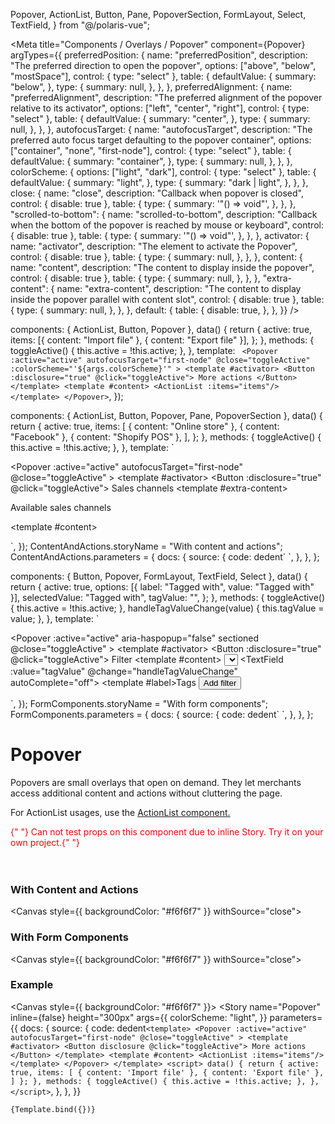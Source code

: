   Popover,
  ActionList,
  Button,
  Pane,
  PopoverSection,
  FormLayout,
  Select,
  TextField,
} from "@/polaris-vue";

<Meta
  title="Components / Overlays / Popover"
  component={Popover}
  argTypes={{
    preferredPosition: {
      name: "preferredPosition",
      description: "The preferred direction to open the popover",
      options: ["above", "below", "mostSpace"],
      control: { type: "select" },
      table: {
        defaultValue: {
          summary: "below",
        },
        type: {
          summary: null,
        },
      },
    },
    preferredAlignment: {
      name: "preferredAlignment",
      description:
        "The preferred alignment of the popover relative to its activator",
      options: ["left", "center", "right"],
      control: { type: "select" },
      table: {
        defaultValue: {
          summary: "center",
        },
        type: {
          summary: null,
        },
      },
    },
    autofocusTarget: {
      name: "autofocusTarget",
      description:
        "The preferred auto focus target defaulting to the popover container",
      options: ["container", "none", "first-node"],
      control: { type: "select" },
      table: {
        defaultValue: {
          summary: "container",
        },
        type: {
          summary: null,
        },
      },
    },
    colorScheme: {
      options: ["light", "dark"],
      control: { type: "select" },
      table: {
        defaultValue: {
          summary: "light",
        },
        type: {
          summary: "dark | light",
        },
      },
    },
    close: {
      name: "close",
      description: "Callback when popover is closed",
      control: { disable: true },
      table: {
        type: {
          summary: '"() => void"',
        },
      },
    },
    "scrolled-to-bottom": {
      name: "scrolled-to-bottom",
      description:
        "Callback when the bottom of the popover is reached by mouse or keyboard",
      control: { disable: true },
      table: {
        type: {
          summary: '"() => void"',
        },
      },
    },
    activator: {
      name: "activator",
      description: "The element to activate the Popover",
      control: { disable: true },
      table: {
        type: {
          summary: null,
        },
      },
    },
    content: {
      name: "content",
      description: "The content to display inside the popover",
      control: { disable: true },
      table: {
        type: {
          summary: null,
        },
      },
    },
    "extra-content": {
      name: "extra-content",
      description:
        "The content to display inside the popover parallel with content slot",
      control: { disable: true },
      table: {
        type: {
          summary: null,
        },
      },
    },
    default: {
      table: {
        disable: true,
      },
    },
  }}
/>

  components: { ActionList, Button, Popover },
  data() {
    return {
      active: true,
      items: [{ content: "Import file" }, { content: "Export file" }],
    };
  },
  methods: {
    toggleActive() {
      this.active = !this.active;
    },
  },
  template: `
    <Popover
      :active="active"
      autofocusTarget="first-node"
      @close="toggleActive"
      :colorScheme="'${args.colorScheme}'"
    >
      <template #activator>
        <Button :disclosure="true" @click="toggleActive"> More actions </Button>
      </template>
      <template #content> <ActionList :items="items"/> </template>
    </Popover>`,
});

  components: { ActionList, Button, Popover, Pane, PopoverSection },
  data() {
    return {
      active: true,
      items: [
        { content: "Online store" },
        { content: "Facebook" },
        { content: "Shopify POS" },
      ],
    };
  },
  methods: {
    toggleActive() {
      this.active = !this.active;
    },
  },
  template: ` <div>
    <Popover
      :active="active"
      autofocusTarget="first-node"
      @close="toggleActive"
    >
      <template #activator>
        <Button :disclosure="true" @click="toggleActive"> Sales channels </Button>
      </template>
      <template #extra-content>
        <Pane fixed> <PopoverSection> <p>Available sales channels</p> </PopoverSection> </Pane>
      </template>
      <template #content>
        <ActionList actionRole="menuitem" :items="items" />
      </template>
    </Popover>
  </div>`,
});
ContentAndActions.storyName = "With content and actions";
ContentAndActions.parameters = {
  docs: {
    source: {
      code: dedent`
        <template>
          <Popover
            :active="active"
            autofocusTarget="first-node"
            @close="toggleActive"
          >
            <template #activator>
              <Button disclosure @click="toggleActive"> Sales channels </Button>
            </template>
            <template #extra-content>
              <Pane fixed> <PopoverSection> <p>Available sales channels</p> </PopoverSection> </Pane>
            </template>
            <template #content>
              <ActionList actionRole="menuitem" :items="items" />
            </template>
          </Popover>
        </template>
        <script>
          components: { ActionList, Button, Popover, Pane, PopoverSection },
          data() {
            return {
              active: true,
              items: [
                {content: 'Online store'},
                {content: 'Facebook'},
                {content: 'Shopify POS'},
              ]
            };
          },
          methods: {
            toggleActive() {
              this.active = !this.active;
            },
          },
        </script>
        `,
    },
  },
};

  components: { Button, Popover, FormLayout, TextField, Select },
  data() {
    return {
      active: true,
      options: [{ label: "Tagged with", value: "Tagged with" }],
      selectedValue: "Tagged with",
      tagValue: "",
    };
  },
  methods: {
    toggleActive() {
      this.active = !this.active;
    },
    handleTagValueChange(value) {
      this.tagValue = value;
    },
  },
  template: ` <div>
    <Popover
      :active="active"
      aria-haspopup="false"
      sectioned
      @close="toggleActive"
    >
      <template #activator>
        <Button :disclosure="true" @click="toggleActive"> Filter </Button>
      </template>
      <template #content>
        <FormLayout>
          <Select :options="options" v-model="selectedValue">
            <template #label>Show all customers where:</template>
          </Select>
          <TextField :value="tagValue" @change="handleTagValueChange" autoComplete="off">
            <template #label>Tags</template>
          </TextField>
          <Button size="slim">Add filter</Button>
        </FormLayout>
      </template>
    </Popover>
  </div>`,
});
FormComponents.storyName = "With form components";
FormComponents.parameters = {
  docs: {
    source: {
      code: dedent`
        <template>
          <Popover
            :active="active"
            aria-haspopup="false"
            sectioned
            @close="toggleActive"
          >
            <template #activator>
              <Button disclosure @click="toggleActive"> Filter </Button>
            </template>
            <template #content>
              <FormLayout>
                <Select :options="options" v-model="selectedValue">
                  <template #label>Show all customers where:</template>
                </Select>
                <TextField :value="tagValue" @change="handleTagValueChange" autoComplete="off">
                  <template #label>Tags</template>
                </TextField>
                <Button size="slim">Add filter</Button>
              </FormLayout>
            </template>
          </Popover>
        </template>
        <script>
          components: { Button, Popover, FormLayout, TextField, Select },
          data() {
            return {
              active: true,
              options: [{label: 'Tagged with', value: 'Tagged with'}],
              selectedValue: 'Tagged with',
              tagValue: '',
            };
          },
          methods: {
            toggleActive() {
              this.active = !this.active;
            },
            handleTagValueChange(value) {
              this.tagValue = value;
            },
          },
        </script>
        `,
    },
  },
};

# Popover

Popovers are small overlays that open on demand. They let merchants access additional content and actions without cluttering the page.

For ActionList usages, use the [ActionList component.](/docs/components-actions-actionlist--action-list)

<font color="red">
  {" "}
  Can not test props on this component due to inline Story. Try it on your own project.{" "}
</font>

<br />
<br />
<br />

### With Content and Actions

<Canvas style={{ backgroundColor: "#f6f6f7" }} withSource="close">
  <Story story={ContentAndActions} height="280px" inline={false} />
</Canvas>

### With Form Components

<Canvas style={{ backgroundColor: "#f6f6f7" }} withSource="close">
  <Story story={FormComponents} height="280px" inline={false} />
</Canvas>

### Example

<Canvas style={{ backgroundColor: "#f6f6f7" }}>
  <Story
    name="Popover"
    inline={false}
    height="300px"
    args={{
      colorScheme: "light",
    }}
    parameters={{
      docs: {
        source: {
          code: dedent`
            <template>
              <Popover
                :active="active"
                autofocusTarget="first-node"
                @close="toggleActive"
              >
                <template #activator>
                  <Button disclosure @click="toggleActive"> More actions </Button>
                </template>
                <template #content> <ActionList :items="items"/> </template>
              </Popover>
            </template>
            <script>
              data() {
                return {
                  active: true,
                  items: [
                    { content: 'Import file' },
                    { content: 'Export file' },
                  ]
                };
              },
              methods: {
                toggleActive() {
                  this.active = !this.active;
                },
              },
            </script>
          `,
        },
      },
    }}
  >
    {Template.bind({})}
  </Story>
</Canvas>

<ArgsTable story="Popover" />
